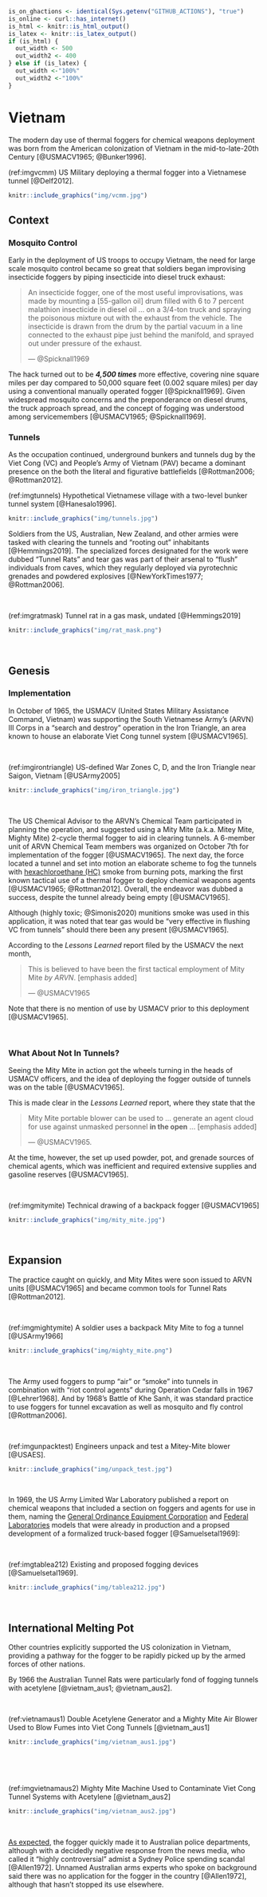 
```r
is_on_ghactions <- identical(Sys.getenv("GITHUB_ACTIONS"), "true")
is_online <- curl::has_internet()
is_html <- knitr::is_html_output()
is_latex <- knitr::is_latex_output()
if (is_html) {
  out_width <- 500
  out_width2 <- 400
} else if (is_latex) {
  out_width <-"100%"
  out_width2 <-"100%"
}

```


# Vietnam {- #Vietnam}

The modern day use of thermal foggers for chemical weapons deployment was born from the American colonization of Vietnam in the mid-to-late-20th Century [@USMACV1965; @Bunker1996]. 

(ref:imgvcmm) US Military deploying a thermal fogger into a Vietnamese tunnel [@Delf2012].
  
```r
knitr::include_graphics("img/vcmm.jpg")
```

## Context {-}

### Mosquito Control {-}

Early in the deployment of US troops to occupy Vietnam, the need for large scale mosquito control became so great that soldiers began improvising insecticide foggers by piping insecticide into diesel truck exhaust:

>  An insecticide fogger, one of the most useful improvisations, was made by mounting a [55-gallon oil] drum filled with 6 to 7 percent malathion insecticide in diesel oil ... on a 3/4-ton truck and spraying the poisonous mixture out with the exhaust from the vehicle. The insecticide is drawn from the drum by the partial vacuum in a line connected to the exhaust pipe just behind the manifold, and sprayed out under pressure of the exhaust. 
>
> --- @Spicknall1969 

The hack turned out to be __*4,500 times*__ more effective, covering nine square miles per day compared to 50,000 square feet (0.002 square miles) per day using a conventional manually operated fogger [@Spicknall1969].
Given widespread mosquito concerns and the preponderance on diesel drums, the truck approach spread, and the concept of fogging was understood among servicemembers [@USMACV1965; @Spicknall1969]. 

### Tunnels  {-}

As the occupation continued, underground bunkers and tunnels dug by the Viet Cong (VC) and People's Army of Vietnam (PAV)  became a dominant presence on the both the literal and figurative battlefields [@Rottman2006; @Rottman2012].

(ref:imgtunnels) Hypothetical Vietnamese village with a two-level bunker tunnel system [@Hanesalo1996].
  
```r
knitr::include_graphics("img/tunnels.jpg")
```

Soldiers from the US, Australian, New Zealand, and other armies were tasked with clearing the tunnels and "rooting out" inhabitants [@Hemmings2019].
The specialized forces designated for the work were dubbed "Tunnel Rats" and tear gas was part of their arsenal to "flush" individuals from caves, which they regularly deployed via pyrotechnic grenades and powdered explosives [@NewYorkTimes1977; @Rottman2006].

<br>

(ref:imgratmask) Tunnel rat in a gas mask, undated [@Hemmings2019]
  
```r
knitr::include_graphics("img/rat_mask.png")
```

<br>

## Genesis {- #Genesis}

### Implementation {- #FirstUse}

In October of 1965, the USMACV (United States Military Assistance Command, Vietnam) was supporting the South Vietnamese Army's (ARVN) III Corps in a "search and destroy" operation in the Iron Triangle, an area known to house an elaborate Viet Cong tunnel system [@USMACV1965].

<br>

(ref:imgirontriangle) US-defined War Zones C, D, and the Iron Triangle near Saigon, Vietnam [@USArmy2005]
  
```r
knitr::include_graphics("img/iron_triangle.jpg")
```

<br>


The US Chemical Advisor to the ARVN's Chemical Team participated in planning the operation, and suggested using a Mity Mite (a.k.a. Mitey Mite, Mighty Mite) 2-cycle thermal fogger to aid in clearing tunnels. 
A 6-member unit of ARVN Chemical Team members was organized on October 7th for implementation of the fogger [@USMACV1965].
The next day, the force located a tunnel and set into motion an elaborate scheme to fog the tunnels with [hexachloroethane (HC)](https://chemicalweaponsresearch.com/hc) smoke from burning pots, marking the first known tactical use of a thermal fogger to deploy chemical weapons agents [@USMACV1965; @Rottman2012].
Overall, the endeavor was dubbed a success, despite the tunnel already being empty [@USMACV1965].

Although (highly toxic; @Simonis2020) munitions smoke was used in this application, it was noted that tear gas would be "very effective in flushing VC from tunnels" should there been any present [@USMACV1965]. 

According to the *Lessons Learned* report filed by the USMACV the next month,

> This is believed to have been the first tactical employment of Mity Mite _by ARVN_. [emphasis added] 
>
> --- @USMACV1965

Note that there is no mention of use by USMACV prior to this deployment [@USMACV1965].


<br>


### What About Not In Tunnels? {-}

Seeing the Mity Mite in action got the wheels turning in the heads of USMACV officers, and the idea of deploying the fogger outside of tunnels was on the table [@USMACV1965].

This is made clear in the *Lessons Learned* report, where they state that the  

> Mity Mite portable blower can be used to ... generate an agent cloud for use against unmasked personnel __in the open__ ... [emphasis added] 
>
> --- @USMACV1965.

At the time, however, the set up used powder, pot, and grenade sources of chemical agents, which was inefficient and required extensive supplies and gasoline reserves [@USMACV1965].

<br>
  
(ref:imgmitymite) Technical drawing of a backpack fogger [@USMACV1965]

```r
    
knitr::include_graphics("img/mity_mite.jpg")
```  

<br>


## Expansion {-}

The practice caught on quickly, and Mity Mites were soon issued to ARVN units [@USMACV1965] and became common tools for Tunnel Rats [@Rottman2012].

<br>
  
(ref:imgmightymite) A soldier uses a backpack Mity Mite to fog a tunnel [@USArmy1966]

```r
       
knitr::include_graphics("img/mighty_mite.png")
``` 
  

<br>

The Army used foggers to pump "air" or "smoke" into tunnels in combination with "riot control agents" during Operation Cedar falls in 1967 [@Lehrer1968]. 
And by 1968's Battle of Khe Sanh, it was standard practice to use foggers for tunnel excavation as well as mosquito and fly control [@Rottman2006]. 

<br>
  
(ref:imgunpacktest) Engineers unpack and test a Mitey-Mite blower [@USAES].

```r
   

knitr::include_graphics("img/unpack_test.jpg")
```     
  

<br>

In 1969, the US Army Limited War Laboratory published a report on chemical weapons that included a section on foggers and agents for use in them, naming the [General Ordinance Equipment Corporation](#GOEC) and [Federal Laboratories](#DefenseTech) models that were already in production and a propsed development of a formalized truck-based fogger [@Samuelsetal1969]:


<br>
  
(ref:imgtablea212) Existing and proposed fogging devices [@Samuelsetal1969].

```r
   

knitr::include_graphics("img/tablea212.jpg")
```     
  

<br>

## International Melting Pot {-}

Other countries explicitly supported the US colonization in Vietnam, providing a pathway for the fogger to be rapidly picked up by the armed forces of other nations.

By 1966 the Australian Tunnel Rats were particularly fond of fogging tunnels with acetylene [@vietnam_aus1; @vietnam_aus2].


<br>
  
(ref:vietnamaus1) Double Acetylene Generator and a Mighty Mite Air Blower Used to Blow Fumes into Viet Cong Tunnels [@vietnam_aus1]

```r
    
knitr::include_graphics("img/vietnam_aus1.jpg")
```     
  

<br>

<br>
  
(ref:imgvietnamaus2) Mighty Mite Machine Used to Contaminate Viet Cong Tunnel Systems with Acetylene [@vietnam_aus2]

```r
    
knitr::include_graphics("img/vietnam_aus2.jpg")
```     
  

<br>

[As expected](#TheReturn), the fogger quickly made it to Australian police departments, although with a decidedly negative response from the news media, who called it "highly controversial" admist a Sydney Police spending scandal [@Allen1972].
Unnamed Australian arms experts who spoke on background said there was no application for the fogger in the country [@Allen1972], although that hasn't stopped its use elsewhere. 